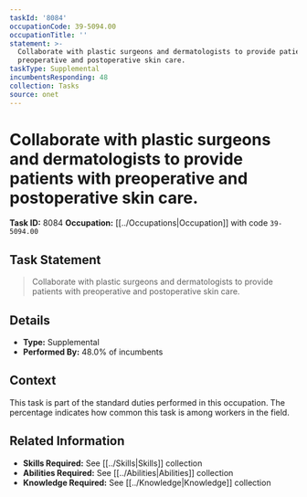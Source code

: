 ```yaml
---
taskId: '8084'
occupationCode: 39-5094.00
occupationTitle: ''
statement: >-
  Collaborate with plastic surgeons and dermatologists to provide patients with
  preoperative and postoperative skin care.
taskType: Supplemental
incumbentsResponding: 48
collection: Tasks
source: onet
---
```

# Collaborate with plastic surgeons and dermatologists to provide patients with preoperative and postoperative skin care.

**Task ID:** 8084
**Occupation:** [[../Occupations|Occupation]] with code `39-5094.00`

## Task Statement

> Collaborate with plastic surgeons and dermatologists to provide patients with preoperative and postoperative skin care.

## Details

- **Type:** Supplemental
- **Performed By:** 48.0% of incumbents

## Context

This task is part of the standard duties performed in this occupation. The percentage indicates how common this task is among workers in the field.

## Related Information

- **Skills Required:** See [[../Skills|Skills]] collection
- **Abilities Required:** See [[../Abilities|Abilities]] collection
- **Knowledge Required:** See [[../Knowledge|Knowledge]] collection

